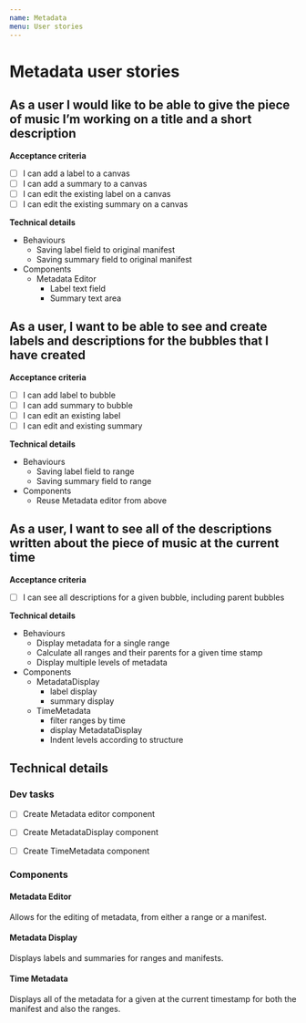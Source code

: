 ```yaml
---
name: Metadata
menu: User stories
---
```

# Metadata user stories


## As a user I would like to be able to give the piece of music I’m working on a title and a short description
**Acceptance criteria**
* [ ] I can add a label to a canvas
* [ ] I can add a summary to a canvas
* [ ] I can edit the existing label on a canvas
* [ ] I can edit the existing summary on a canvas

**Technical details**
* Behaviours
    * Saving label field to original manifest
    * Saving summary field to original manifest
* Components
    * Metadata Editor
        * Label text field
        * Summary text area


## As a user, I want to be able to see and create labels and descriptions for the bubbles that I have created
**Acceptance criteria**
* [ ] I can add label to bubble
* [ ] I can add summary to bubble
* [ ] I can edit an existing label
* [ ] I can edit and existing summary

**Technical details**
* Behaviours
    * Saving label field to range
    * Saving summary field to range
* Components
    * Reuse Metadata editor from above

## As a user, I want to see all of the descriptions written about the piece of music at the current time
**Acceptance criteria**
* [ ] I can see all descriptions for a given bubble, including parent bubbles

**Technical details**
* Behaviours
    * Display metadata for a single range
    * Calculate all ranges and their parents for a given time stamp
    * Display multiple levels of metadata
* Components
    * MetadataDisplay
        * label display
        * summary display
    * TimeMetadata
        * filter ranges by time
        * display MetadataDisplay
        * Indent levels according to structure

## Technical details
### Dev tasks
* [ ] Create Metadata editor component
* [ ] Create MetadataDisplay component
* [ ] Create TimeMetadata component


### Components


#### Metadata Editor
Allows for the editing of metadata, from either a range or a manifest.


<PropsTable of={MetadataEditor} />

#### Metadata Display
Displays labels and summaries for ranges and manifests.


<PropsTable of={MetadataDisplay} />

#### Time Metadata
Displays all of the metadata for a given at the current timestamp for both the manifest
and also the ranges.


<PropsTable of={TimeMetadata} />